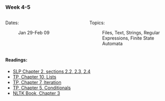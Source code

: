 ### Week 4-5

::: columns
::: {.column width="50%"}

Dates:

:   Jan 29-Feb 09
:::

::: {.column width="50%"}

Topics:

:   Files, Text, Strings, Regular Expressions, Finite State Automata
:::
:::

#### Readings:

-   [SLP Chapter 2, sections 2.2, 2.3, 2.4](https://web.stanford.edu/~jurafsky/slp3/2.pdf)
-   [TP, Chapter 10, Lists](https://greenteapress.com/thinkpython2/html/thinkpython2011.html)
-   [TP, Chapter 7, Iteration](https://greenteapress.com/thinkpython2/html/thinkpython2008.html)
-   [TP, Chapter 5, Conditionals](https://greenteapress.com/thinkpython2/html/thinkpython2006.html)
-   [NLTK Book, Chapter 3](https://www.nltk.org/book/ch03.html)
